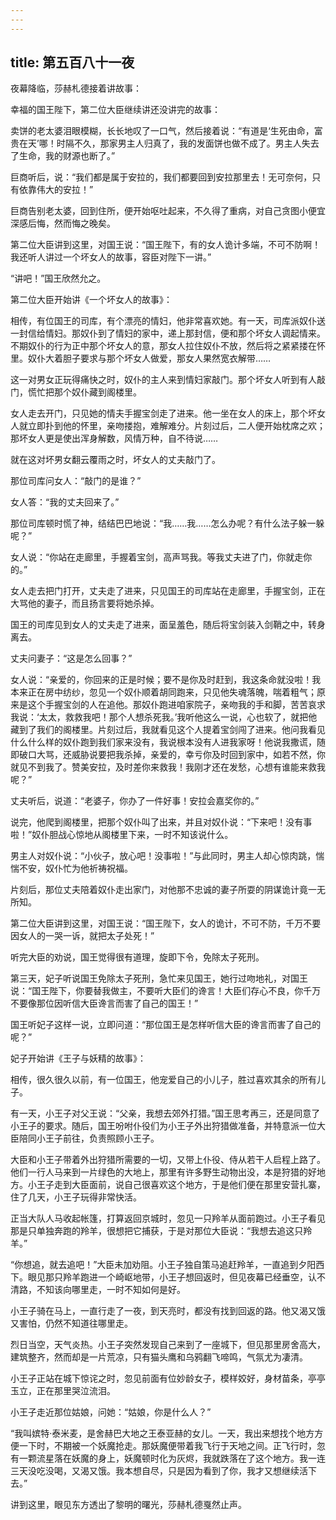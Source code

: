 ```yaml
---
---
---
```

title: 第五百八十一夜
---






夜幕降临，莎赫札德接着讲故事：





幸福的国王陛下，第二位大臣继续讲还没讲完的故事：

卖饼的老太婆泪眼模糊，长长地叹了一口气，然后接着说：“有道是‘生死由命，富贵在天’哪！时隔不久，那家男主人归真了，我的发面饼也做不成了。男主人失去了生命，我的财源也断了。”

巨商听后，说：“我们都是属于安拉的，我们都要回到安拉那里去！无可奈何，只有依靠伟大的安拉！”

巨商告别老太婆，回到住所，便开始呕吐起来，不久得了重病，对自己贪图小便宜深感后悔，然而悔之晚矣。

第二位大臣讲到这里，对国王说：“国王陛下，有的女人诡计多端，不可不防啊！我还听人讲过一个坏女人的故事，容臣对陛下一讲。”

“讲吧！”国王欣然允之。





第二位大臣开始讲《一个坏女人的故事》：

相传，有位国王的司库，有个漂亮的情妇，他非常喜欢她。有一天，司库派奴仆送一封信给情妇。那奴仆到了情妇的家中，递上那封信，便和那个坏女人调起情来。不期奴仆的行为正中那个坏女人的意，那女人拉住奴仆不放，然后将之紧紧搂在怀里。奴仆大着胆子要求与那个坏女人做爱，那女人果然宽衣解带……

这一对男女正玩得痛快之时，奴仆的主人来到情妇家敲门。那个坏女人听到有人敲门，慌忙把那个奴仆藏到阁楼里。

女人走去开门，只见她的情夫手握宝剑走了进来。他一坐在女人的床上，那个坏女人就立即扑到他的怀里，亲吻搂抱，难解难分。片刻过后，二人便开始枕席之欢；那坏女人更是使出浑身解数，风情万种，自不待说……

就在这对坏男女翻云覆雨之时，坏女人的丈夫敲门了。

那位司库问女人：“敲门的是谁？”

女人答：“我的丈夫回来了。”

那位司库顿时慌了神，结结巴巴地说：“我……我……怎么办呢？有什么法子躲一躲呢？”

女人说：“你站在走廊里，手握着宝剑，高声骂我。等我丈夫进了门，你就走你的。”

女人走去把门打开，丈夫走了进来，只见国王的司库站在走廊里，手握宝剑，正在大骂他的妻子，而且扬言要将她杀掉。

国王的司库见到女人的丈夫走了进来，面呈羞色，随后将宝剑装入剑鞘之中，转身离去。

丈夫问妻子：“这是怎么回事？”

女人说：“亲爱的，你回来的正是时候；要不是你及时赶到，我这条命就没啦！我本来正在房中纺纱，忽见一个奴仆顺着胡同跑来，只见他失魂落魄，喘着粗气；原来是这个手握宝剑的人在追他。那奴仆跑进咱家院子，亲吻我的手和脚，苦苦哀求我说：‘太太，救救我吧！那个人想杀死我。’我听他这么一说，心也软了，就把他藏到了我们的阁楼里。片刻过后，我就看见这个人提着宝剑闯了进来。他问我看见什么什么样的奴仆跑到我们家来没有，我说根本没有人进我家呀！他说我撒谎，随即破口大骂，还威胁说要把我杀掉，亲爱的，幸亏你及时回到家中，如若不然，你就见不到我了。赞美安拉，及时差你来救我！我刚才还在发愁，心想有谁能来救我呢？”

丈夫听后，说道：“老婆子，你办了一件好事！安拉会嘉奖你的。”

说完，他爬到阁楼里，把那个奴仆叫了出来，并且对奴仆说：“下来吧！没有事啦！”奴仆胆战心惊地从阁楼里下来，一时不知该说什么。

男主人对奴仆说：“小伙子，放心吧！没事啦！”与此同时，男主人却心惊肉跳，惴惴不安，奴仆忙为他祈祷祝福。

片刻后，那位丈夫陪着奴仆走出家门，对他那不忠诚的妻子所耍的阴谋诡计竟一无所知。





第二位大臣讲到这里，对国王说：“国王陛下，女人的诡计，不可不防，千万不要因女人的一哭一诉，就把太子处死！”

听完大臣的劝说，国王觉得很有道理，旋即下令，免除太子死刑。

第三天，妃子听说国王免除太子死刑，急忙来见国王，她行过吻地礼，对国王说：“国王陛下，你要替我做主，不要听大臣们的谗言！大臣们存心不良，你千万不要像那位因听信大臣谗言而害了自己的国王！”

国王听妃子这样一说，立即问道：“那位国王是怎样听信大臣的谗言而害了自己的呢？”





妃子开始讲《王子与妖精的故事》：

相传，很久很久以前，有一位国王，他宠爱自己的小儿子，胜过喜欢其余的所有儿子。

有一天，小王子对父王说：“父亲，我想去郊外打猎。”国王思考再三，还是同意了小王子的要求。随后，国王吩咐仆役们为小王子外出狩猎做准备，并特意派一位大臣陪同小王子前往，负责照顾小王子。

大臣和小王子带着外出狩猎所需要的一切，又带上仆役、侍从若干人启程上路了。他们一行人马来到一片绿色的大地上，那里有许多野生动物出没，本是狩猎的好地方。小王子走到大臣面前，说自己很喜欢这个地方，于是他们便在那里安营扎寨，住了几天，小王子玩得非常快活。

正当大队人马收起帐篷，打算返回京城时，忽见一只羚羊从面前跑过。小王子看见那是只单独奔跑的羚羊，很想把它捕获，于是对那位大臣说：“我想去追这只羚羊。”

“你想追，就去追吧！”大臣未加劝阻。小王子独自策马追赶羚羊，一直追到夕阳西下。眼见那只羚羊跑进一个崎岖地带，小王子想回返时，但见夜幕已经垂空，认不清路，不知该向哪里走，一时不知如何是好。

小王子骑在马上，一直行走了一夜，到天亮时，都没有找到回返的路。他又渴又饿又害怕，仍然不知道往哪里走。

烈日当空，天气炎热。小王子突然发现自己来到了一座城下，但见那里房舍高大，建筑整齐，然而却是一片荒凉，只有猫头鹰和乌鸦翻飞啼鸣，气氛尤为凄清。

小王子正站在城下惊诧之时，忽见前面有位妙龄女子，模样姣好，身材苗条，亭亭玉立，正在那里哭泣流泪。

小王子走近那位姑娘，问她：“姑娘，你是什么人？”

“我叫嫔特·泰米麦，是舍赫巴大地之王泰亚赫的女儿。一天，我出来想找个地方方便一下时，不期被一个妖魔抢走。那妖魔便带着我飞行于天地之间。正飞行时，忽有一颗流星落在妖魔的身上，妖魔顿时化为灰烬，我就跌落在了这个地方。我一连三天没吃没喝，又渴又饿。我本想自尽，只是因为看到了你，我才又想继续活下去。”





讲到这里，眼见东方透出了黎明的曙光，莎赫札德戛然止声。